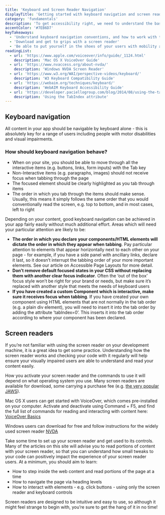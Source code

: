 ```yaml
---
title: 'Keyboard and Screen Reader Navigation'
displayTitle: 'Getting started with keyboard navigation and screen readers'
category: 'fundamentals'
description: 'To get accessibility right, we need to understand the basics of how diverse users are going to engage with our apps, so it’s time to get familiar with your keyboard and your screen reader.'
accentColor: '#7EB6D7'
keyTakeaways:
  - 'Understand keyboard navigation conventions, and how to work with them'
  - 'Download and get to grips with a screen reader'
  - 'Be able to put yourself in the shoes of your users with mobility and visual impairments'
readingList:
  - url: 'https://www.apple.com/voiceover/info/guide/_1124.html'
    description: 'Mac OS X VoiceOver Guide'
  - url: 'https://www.nvaccess.org/about-nvda/'
    description: 'Windows NVDA Screen Reader'
  - url: 'https://www.w3.org/WAI/perspective-videos/keyboard/'
    description: 'W3 Keyboard Compatibility Guide'
  - url: 'https://webaim.org/techniques/keyboard/'
    description: 'WebAIM Keyboard Accessibility Guide'
  - url: 'https://developer.paciellogroup.com/blog/2014/08/using-the-tabindex-attribute/'
    description: 'Using the TabIndex attribute'
---
```


## Keyboard navigation

All content in your app should be navigable by keyboard alone - this is absolutely key for a range of users including people with motor disabilities and visual impairments.

### How should keyboard navigation behave?

- When on your site, you should be able to move through all the interactive items (e.g. buttons, links, form inputs) with the Tab key
- Non-Interactive items (e.g. paragraphs, images) should not receive focus when tabbing through the page
- The focused element should be clearly highlighted as you tab through items
- The order in which you tab through the items should make sense. Usually, this means it simply follows the same order that you would conventionally read the screen, e.g. top to bottom, and in most cases, left to right

Depending on your content, good keyboard navigation can be achieved in your app fairly easily without much additional effort. Areas which will need your particular attention are likely to be:

- **The order in which you declare your components/HTML elements will dictate the order in which they appear when tabbing**. Pay particular attention to elements that appear horizontally next to each other on your page - for example, if you have a side panel with ancillary links, declare it last, so it doesn’t interrupt the tabbing order of your more important elements. See our article on <Link to="/page-layout">Accessible Page Layouts</Link> for more detail.
- **Don’t remove default focused states in your CSS without replacing them with another clear focus indicator**. Often the ‘out of the box’ focus style won’t be right for your brand or needs, but make sure it’s replaced with another style that meets the needs of keyboard users
- **If you have created a custom Component which is interactive, make sure it receives focus when tabbing**. If you have created your own component using HTML elements that are not normally in the tab order (e.g. a plain div element), you will need to insert it into the tab order by adding the attribute ’tabIndex=0’. This inserts it into the tab order according to where your component has been declared.

## Screen readers

If you’re not familiar with using the screen reader on your development machine, it is a great idea to get some practice. Understanding how the screen reader works and checking your code with it regularly will help ensure your visually impaired users are able to understand and read your content easily.

How you activate your screen reader and the commands to use it will depend on what operating system you use. Many screen readers are available for download, some carrying a purchase fee (e.g. [the very popular JAWS](https://www.freedomscientific.com/products/software/jaws/)).

Mac OS X users can get started with VoiceOver, which comes pre-installed on your computer. Activate and deactivate using Command + F5, and find the full list of commands for reading and interacting with content here: [VoiceOver Basics](https://www.apple.com/voiceover/info/guide/_1124.html)

Windows users can download for free and follow instructions for the widely used screen reader [NVDA](https://www.nvaccess.org/about-nvda/)

Take some time to set up your screen reader and get used to its controls. Many of the articles on this site will advise you to read portions of content with your screen reader, so that you can understand how small tweaks to your code can positively impact the experience of your screen reader users. At a minimum, you should aim to learn:

- How to step inside the web content and read portions of the page at a time
- How to navigate the page via heading levels
- How to interact with elements - e.g. click buttons - using only the screen reader and keyboard controls

Screen readers are designed to be intuitive and easy to use, so although it might feel strange to begin with, you’re sure to get the hang of it in no time!
